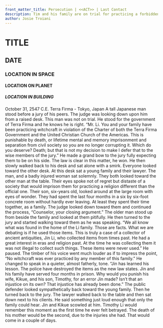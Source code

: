 ```yaml
---
front_matter_title: Persecution | <<ACT>> | Last Contact
description: Tim and his family are on trial for practicing a forbidden religion
author: Josie Troiani
---
```

# TITLE

## DATE

### LOCATION IN SPACE

#### LOCATION ON PLANET

##### LOCATION IN BUILDING

October 31, 2547 C.E.
Terra Firma - Tokyo, Japan
A tall Japanese man stood before a jury of his peers. The judge was looking down upon him from a raised desk. This man was not on trial. He stood for the government of Terra Firma and he knows he is right. “Mr. Li. You and your family have been practicing witchcraft in violation of the Charter of both the Terra Firma Government and the United Christian Church of the Americas. This is punishable by death, or lifetime mental and memory imprisonment and separation from civil society so you are no longer corrupting it. Which do you deserve? Death; but that is not my decision to make I defer that to the wise members of the jury.” He made a grand bow to the jury fully expecting them to be on his side. The law is clear in this matter, he won. He then slowly walked back to his desk and sat alone with a smirk.
Everyone looked toward the other desk. At this desk sat a young family and their lawyer. The man, and a badly injured woman sat solemnly. They both looked toward the other man at the table. Their eyes spoke not of regret but distaste of a society that would imprison them for practicing a religion different than the official one. Their son, six-years old, looked around at the large room with eyes of wonder. They had spent the last four months in a six by six-foot concrete room without hardly ever leaving. At least they spent their time together, as a family.
The judge looked down toward them and continued the process, “Counselor, your closing argument.”
The older man stood up from beside the family and looked at them pitifully. He then turned to the jury and started walking toward them as he was speaking. “We all know what was found in the home of the Li family. Those are facts. What we are debating is if he used those items. This is truly a case of a collector of ancient antiquities, Jin Li, who collected items from times past. He had a great interest in eras and religion past. At the time he was collecting them it was not illegal to collect such things. These items were never used.”
He paused. The timber of his voice went much louder as if to impress the point, “No witchcraft was ever practiced by any member of this family.” He changed to speak in a quieter, almost fatherly, tone. “Jin has learned his lesson. The police have destroyed the items as the new law states. Jin and his family have served four months in prison. Why would you punish his wife, Kikue, and his son, Timothy, for an error Jin made? Isn’t that an injustice on its own? That injustice has already been done.” The public defender looked sympathetically back toward the young family. Then he turned back to the jury.
The lawyer walked back to the table and then sat down next to his clients. He said something just loud enough that only the family could hear. Jin and Kikue scowled at him.
Timothy Li would remember this moment as the first time he ever felt betrayed. The death of his mother would be the second, due to the injuries she had. That would come in a couple of days.
